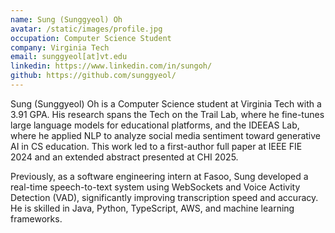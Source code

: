 ```yaml
---
name: Sung (Sunggyeol) Oh
avatar: /static/images/profile.jpg
occupation: Computer Science Student
company: Virginia Tech
email: sunggyeol[at]vt.edu
linkedin: https://www.linkedin.com/in/sungoh/
github: https://github.com/sunggyeol/
---
```


Sung (Sunggyeol) Oh is a Computer Science student at Virginia Tech with a 3.91 GPA. His research spans the Tech on the Trail Lab, where he fine-tunes large language models for educational platforms, and the IDEEAS Lab, where he applied NLP to analyze social media sentiment toward generative AI in CS education. This work led to a first-author full paper at IEEE FIE 2024 and an extended abstract presented at CHI 2025.

Previously, as a software engineering intern at Fasoo, Sung developed a real-time speech-to-text system using WebSockets and Voice Activity Detection (VAD), significantly improving transcription speed and accuracy. He is skilled in Java, Python, TypeScript, AWS, and machine learning frameworks.
